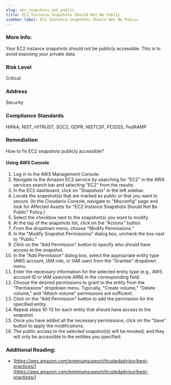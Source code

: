 ```yaml
---
slug: ebs_snapshots_not_public
title: EC2 Instance Snapshots Should Not Be Public
sidebar_label: EC2 Instance Snapshots Should Not Be Public
---
```


### More Info:

Your EC2 instance snapshots should not be publicly accessible. This is to avoid exposing your private data.

### Risk Level

Critical

### Address

Security

### Compliance Standards

HIPAA, NIST, HITRUST, SOC2, GDPR, NISTCSF, PCIDSS, FedRAMP

### Remediation

How to fix EC2 snapshots publicly accessible?

#### Using AWS Console

1. Log in to the AWS Management Console.
2. Navigate to the Amazon EC2 service by searching for "EC2" in the AWS services search bar and selecting "EC2" from the results.
3. In the EC2 dashboard, click on "Snapshots" in the left sidebar.
4. Locate the snapshot(s) that are marked as public or that you want to secure.
    (In the Cloudanix Console, navigate to "Misconfig" page and look for Affected Assets for "EC2 Instance Snapshots Should Not Be Public" Policy.)
5. Select the checkbox next to the snapshot(s) you want to modify.
6. At the top of the snapshots list, click on the "Actions" button.
7. From the dropdown menu, choose "Modify Permissions."
8. In the "Modify Snapshot Permissions" dialog box, uncheck the box next to "Public."
9. Click on the "Add Permission" button to specify who should have access to the snapshot.
10. In the "Add Permission" dialog box, select the appropriate entity type (AWS account, IAM role, or IAM user) from the "Grantee" dropdown menu.
11. Enter the necessary information for the selected entity type (e.g., AWS account ID or IAM user/role ARN) in the corresponding field.
12. Choose the desired permissions to grant to the entity from the "Permissions" dropdown menu. Typically, "Create volume," "Delete volume," and "Attach volume" permissions are sufficient.
13. Click on the "Add Permission" button to add the permission for the specified entity.
14. Repeat steps 10-13 for each entity that should have access to the snapshot.
15. Once you have added all the necessary permissions, click on the "Save" button to apply the modifications.
16. The public access to the selected snapshot(s) will be revoked, and they will only be accessible to the entities you specified.

### Additional Reading:

- [https://aws.amazon.com/premiumsupport/trustedadvisor/best-practices/](https://aws.amazon.com/premiumsupport/trustedadvisor/best-practices/) 

